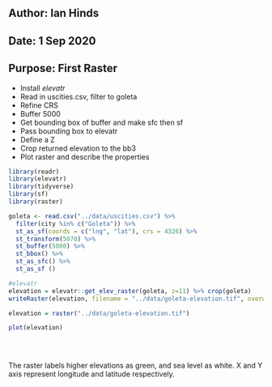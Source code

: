 ## Author: Ian Hinds
## Date: 1 Sep 2020
## Purpose: First Raster

- Install *elevatr*
- Read in uscities.csv, filter to goleta
- Refine CRS
- Buffer 5000
- Get bounding box of buffer and make sfc then sf
- Pass bounding box to elevatr
- Define a Z
- Crop returned elevation to the bb3
- Plot raster and describe the properties
```r
library(readr)
library(elevatr)
library(tidyverse)
library(sf)
library(raster)

goleta <- read.csv("../data/uscities.csv") %>%
  filter(city %in% c("Goleta")) %>%
  st_as_sf(coords = c("lng", "lat"), crs = 4326) %>%
  st_transform(5070) %>%
  st_buffer(5000) %>%
  st_bbox() %>%
  st_as_sfc() %>%
  st_as_sf ()

#elevatr
elevation = elevatr::get_elev_raster(goleta, z=11) %>% crop(goleta)
writeRaster(elevation, filename = "../data/goleta-elevation.tif", overwrite = TRUE)

elevation = raster("../data/goleta-elevation.tif")

plot(elevation)

                         
                        


```
The raster labels higher elevations as green, and sea level as white. X and Y axis represent longitude and latitude respectively.
